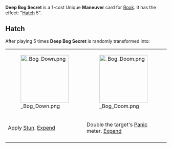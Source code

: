 {{Card
|character = Rook
|rarity = Unique
|decktype = Battle
|cardtype = Maneuver
|keywords = [[Hatch]]
|upgradeable = No
|expreq = 
|upgrade1 = 
|upgrade2 = 
}}

{{Quote|I just need a little more time out there. I'll find out what's going on.}}

'''Deep Bog Secret''' is a 1-cost Unique '''Maneuver''' card for [[Rook]]. It has the effect: "[[Hatch]] 5". 

==Hatch==
After playing 5 times '''Deep Bog Secret''' is randomly transformed into:

{| class="wikitable" style="text-align:center"
|-
|[[File: Bog Down.png|150px]]
|[[File: Bog Doom.png|150px]]
|-
!Apply [[Stun]]. [[Expend]]
!Double the target's [[Panic]] meter. [[Expend]]
|-
!{{Quote|The vessel squirmed and blinked at me maliciously. 
There was nothing left to do but raise it to my lips.}}
!{{Quote|Please don't, I can't...}}
|}